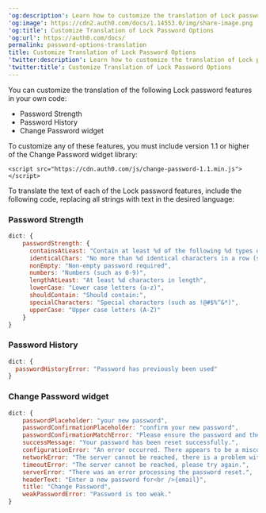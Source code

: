 ---
'og:description': Learn how to customize the translation of Lock password options.
'og:image': https://cdn2.auth0.com/docs/1.14553.0/img/share-image.png
'og:title': Customize Translation of Lock Password Options
'og:url': https://auth0.com/docs/
permalink: password-options-translation
title: Customize Translation of Lock Password Options
'twitter:description': Learn how to customize the translation of Lock password options.
'twitter:title': Customize Translation of Lock Password Options
---
You can customize the translation of the following Lock password features in your own code:

* Password Strength
* Password History
* Change Password widget

To customize any of these features, you must include version 1.1 or higher of the Change Password widget library:

`<script src="https://cdn.auth0.com/js/change-password-1.1.min.js"></script>`

To translate the text of each of the Lock password features, include the following code, replacing all strings with text in the desired language:

### Password Strength

```js lines
dict: {
    passwordStrength: {
      containsAtLeast: "Contain at least %d of the following %d types of characters:",
      identicalChars: "No more than %d identical characters in a row (such as, \"%s\" not allowed)",
      nonEmpty: "Non-empty password required",
      numbers: "Numbers (such as 0-9)",
      lengthAtLeast: "At least %d characters in length",
      lowerCase: "Lower case letters (a-z)",
      shouldContain: "Should contain:",
      specialCharacters: "Special characters (such as !@#$%^&*)",
      upperCase: "Upper case letters (A-Z)"
    }
}
```






### Password History

```js lines
dict: {
  passwordHistoryError: "Password has previously been used"
}
```






### Change Password widget

```js lines
dict: {
    passwordPlaceholder: "your new password",
    passwordConfirmationPlaceholder: "confirm your new password",
    passwordConfirmationMatchError: "Please ensure the password and the confirmation are the same.",
    successMessage: "Your password has been reset successfully.",
    configurationError: "An error occurred. There appears to be a misconfiguration in the form.",
    networkError: "The server cannot be reached, there is a problem with the network.",
    timeoutError: "The server cannot be reached, please try again.",
    serverError: "There was an error processing the password reset.",
    headerText: "Enter a new password for<br />{email}",
    title: "Change Password",
    weakPasswordError: "Password is too weak."
}
```



